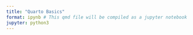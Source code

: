 ```yaml
---
title: "Quarto Basics"
format: ipynb # This qmd file will be compiled as a jupyter notebook
jupyter: python3
---
```

